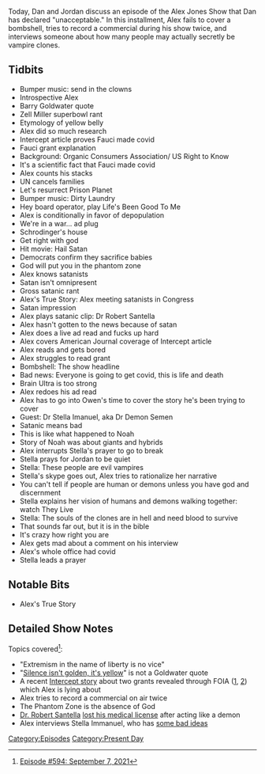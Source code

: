 {{DEFAULTSORT:
    #_EPISODE_0594:September 7, 2021
}}{{Episode
    | title           = September 7, 2021
    | caption         = [https://knowledgefight.libsyn.com/594-september-7-2021 Listen to this episode on Libsyn]
    | episodeNumber   = 594
    | length          = 02:10:55
    | airDate         = September 9, 2021
    | coverageDate    = September 7, 2021
    | episodeType     = [[:Category:Present Day|Present Day]]
    | appearance      = [[Barry Goldwater]], [[Zell Miller]], [[Robert Santella]], [[Stella Imanuel]]
    | oocDrop         = List of people who aren't stupid
    | previousEpisode = [[593: September 2, 2021]]
    | nextEpisode     = [[595: Boulder Missiles and Gettysburg Nukes]]
}}

{{Stub}}

Today, Dan and Jordan discuss an episode of the Alex Jones Show that Dan has declared "unacceptable."  In this installment, Alex fails to cover a bombshell, tries to record a commercial during his show twice, and interviews someone about how many people may actually secretly be vampire clones.

==Tidbits==

*Bumper music: send in the clowns
*Introspective Alex
*Barry Goldwater quote
*Zell Miller superbowl rant
*Etymology of yellow belly
*Alex did so much research
*Intercept article proves Fauci made covid
*Fauci grant explanation
*Background: Organic Consumers Association/ US Right to Know
*It's a scientific fact that Fauci made covid
*Alex counts his stacks
*UN cancels families
*Let's resurrect Prison Planet
*Bumper music: Dirty Laundry
*Hey board operator, play Life's Been Good To Me
*Alex is conditionally in favor of depopulation
*We're in a war... ad plug
*Schrodinger's house
*Get right with god
*Hit movie: Hail Satan
*Democrats confirm they sacrifice babies
*God will put you in the phantom zone
*Alex knows satanists
*Satan isn't omnipresent
*Gross satanic rant
*Alex's True Story: Alex meeting satanists in Congress
*Satan impression
*Alex plays satanic clip: Dr Robert Santella
*Alex hasn't gotten to the news because of satan
*Alex does a live ad read and fucks up hard
*Alex covers American Journal coverage of Intercept article
*Alex reads and gets bored
*Alex struggles to read grant
*Bombshell: The show headline
*Bad news: Everyone is going to get covid, this is life and death
*Brain Ultra is too strong
*Alex redoes his ad read
*Alex has to go into Owen's time to cover the story he's been trying to cover
*Guest: Dr Stella Imanuel, aka Dr Demon Semen
*Satanic means bad
*This is like what happened to Noah
*Story of Noah was about giants and hybrids
*Alex interrupts Stella's prayer to go to break
*Stella prays for Jordan to be quiet
*Stella: These people are evil vampires
*Stella's skype goes out, Alex tries to rationalize her narrative
*You can't tell if people are human or demons unless you have god and discernment
*Stella explains her vision of humans and demons walking together: watch They Live
*Stella: The souls of the clones are in hell and need blood to survive
*That sounds far out, but it is in the bible
*It's crazy how right you are
*Alex gets mad about a comment on his interview
*Alex's whole office had covid
*Stella leads a prayer

==Notable Bits==

*Alex's True Story

==Detailed Show Notes==

Topics covered<ref>[https://knowledgefight.com/research/2021/9/9/episode-594-september-7-2021 Episode #594: September 7, 2021]</ref>:

*"Extremism in the name of liberty is no vice"
*"[https://www.congress.gov/crec/2004/02/12/CREC-2004-02-12-pt1-PgS1271-2.pdf Silence isn't golden, it's yellow]" is not a Goldwater quote
*A recent [https://theintercept.com/2021/09/06/new-details-emerge-about-coronavirus-research-at-chinese-lab/ Intercept story] about two grants revealed through FOIA ([https://www.documentcloud.org/documents/21055989-understanding-risk-bat-coronavirus-emergence-grant-notice 1], [https://www.documentcloud.org/documents/21055988-risk-zoonotic-virus-hotspots-grant-notice 2]) which Alex is lying about
*Alex tries to record a commercial on air twice
*The Phantom Zone is the absence of God
*[https://www2.mbc.ca.gov/BreezePDL/document.aspx?did=AAAGL170822224306361.DID&licenseNumber=23945&licenseType=G&path=%5CDIDOCS%5C20170822%5CDMRAAAGL21%5C#page=1 Dr. Robert Santella] [https://www.nbcsandiego.com/news/local/san-diego-abortion-doctor-says-he-will-surrender-medical-license/22981/ lost his medical license] after acting like a demon
*Alex interviews Stella Immanuel, who has [https://www.thedailybeast.com/stella-immanuel-trumps-new-covid-doctor-believes-in-alien-dna-demon-sperm-and-hydroxychloroquine some bad ideas]

[[Category:Episodes]]
[[Category:Present Day]]
